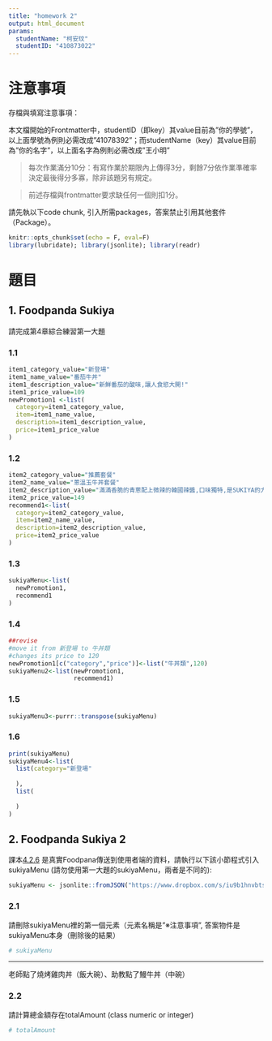 ---
title: "homework 2"
output: html_document
params:
  studentName: "柯安玟"
  studentID: "410873022"
---

# 注意事項

存檔與填寫注意事項：

  本文檔開始的Frontmatter中，studentID（即key）其value目前為"你的學號"，以上面學號為例則必需改成"41078392"；而studentName（key）其value目前為"你的名字"，以上面名字為例則必需改成"王小明"

> 每次作業滿分10分：有寫作業於期限內上傳得3分，剩餘7分依作業準確率決定最後得分多寡，除非該題另有規定。

> 前述存檔與frontmatter要求缺任何一個則扣1分。

請先執以下code chunk, 引入所需packages，答案禁止引用其他套件（Package）。
```{r setup, include=FALSE}
knitr::opts_chunk$set(echo = F, eval=F)
library(lubridate); library(jsonlite); library(readr)
```

# 題目

## 1. Foodpanda Sukiya
請完成第4章綜合練習第一大題

### 1.1

```{r ans11}

item1_category_value="新登場"
item1_name_value="番茄牛丼"
item1_description_value="新鮮番茄的酸味,讓人食慾大開!"
item1_price_value=109
newPromotion1 <-list(
  category=item1_category_value,
  item=item1_name_value,
  description=item1_description_value,
  price=item1_price_value
)
```

### 1.2

```{r ans12}
item2_category_value="推薦套餐"
item2_name_value="蔥溫玉牛丼套餐"
item2_description_value="滿滿香脆的青蔥配上微辣的韓國辣醬,口味獨特,是SUKIYA的大人氣商品,非嚐不可!"
item2_price_value=149
recommend1<-list(
  category=item2_category_value,
  item=item2_name_value,
  description=item2_description_value,
  price=item2_price_value
)
```

### 1.3

```{r ans13}
sukiyaMenu<-list(
  newPromotion1,
  recommend1
)
```

### 1.4

```{r ans14}
##revise
#move it from 新登場 to 牛丼類
#changes its price to 120
newPromotion1[c("category","price")]<-list("牛丼類",120)
sukiyaMenu2<-list(newPromotion1,
                  recommend1)

```

### 1.5

```{r ans15}

sukiyaMenu3<-purrr::transpose(sukiyaMenu)
```

### 1.6

```{r ans16}
print(sukiyaMenu)
sukiyaMenu4<-list(
  list(category="新登場"
    
  ),
  list(
    
  )
)
```

## 2. Foodpanda Sukiya 2

課本[4.2.6](https://tpemartin.github.io/NTPU-R-for-Data-Science/operationonvectorandlist.html#sukiya-menu) 是真實Foodpana傳送到使用者端的資料，請執行以下該小節程式引入sukiyaMenu (請勿使用第一大題的sukiyaMenu，兩者是不同的):

```{r data2}
sukiyaMenu <- jsonlite::fromJSON("https://www.dropbox.com/s/iu9b1hnvbtss83q/sukiyaMenu.json?dl=1", simplifyDataFrame = F)
```


### 2.1 
請刪除sukiyaMenu裡的第一個元素（元素名稱是"※注意事項", 答案物件是sukiyaMenu本身（刪除後的結果）

```{r ans21}
# sukiyaMenu
```

***

老師點了燒烤雞肉丼（飯大碗）、助教點了鰻牛丼（中碗）

### 2.2
請計算總金額存在totalAmount (class numeric or integer)

```{r ans22}
# totalAmount
```

